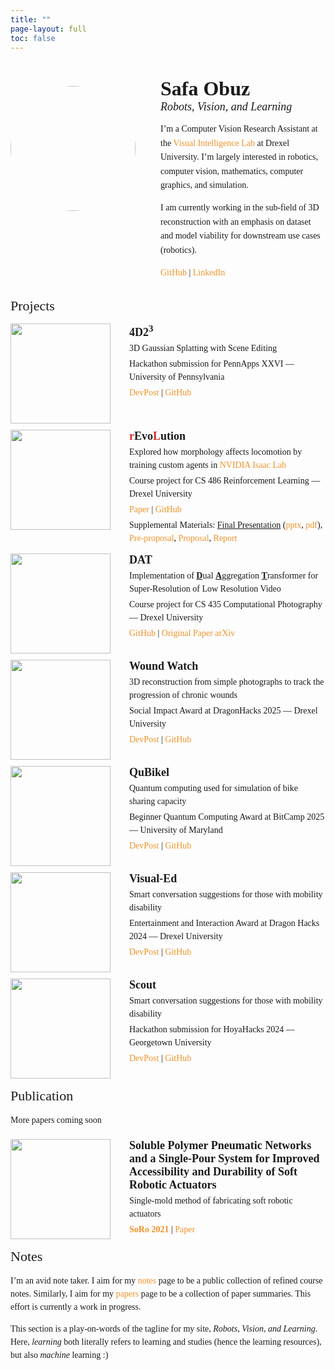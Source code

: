 ```yaml
---
title: ""
page-layout: full
toc: false
---
```


<style>

body, td, th, tr, p, a {
  font-family: 'et-book', 'Palatino', 'Palatino Linotype', Georgia, serif;
  font-size: 14px;
}

a {
  color: #f09228;
  text-decoration: none;
}

a:focus, a:hover {
  color: #1772d0;
  text-decoration: none;
}

#quarto-header {
  display: none !important;
}

.profile-section {
  display: flex;
  align-items: flex-start;
  gap: 40px;
  margin: 40px auto 0px auto;  /* Top Bottom Margins */
  max-width: 800px;
}

.profile-image {
  width: 200px;
  height: 200px;
  flex-shrink: 0;
}

.profile-image img {
  width: 200px;
  height: 200px;
  border-radius: 50%;
  object-fit: cover;
  display: block;
}

.profile-text h1 {
  font-family: 'et-book', 'Palatino', 'Palatino Linotype', Georgia, serif;
  font-size: 32px;
  margin-top: 0;  /* Add this line */
  margin-bottom: 0px;
}

.profile-text h2 {
  font-family: 'et-book', 'Palatino', 'Palatino Linotype', Georgia, serif;
  font-size: 18px;
  font-weight: 300;
  font-style: italic;
  margin-top: 0px;  /* Change from 5px */
  margin-bottom: 10px;
}

.profile-text p {
  font-family: 'et-book', 'Palatino', 'Palatino Linotype', Georgia, serif;
  font-size: 14px;
  line-height: 1.6;
}

.profile-text {
  font-size: 14px;
}

.project-item {
  display: flex;
  gap: 30px;
  margin-bottom: 10px;
  max-width: 800px;
  margin-left: auto;
  margin-right: auto;
}

.project-image-container {
  width: 160px;
  height: 160px;
  position: relative;
  flex-shrink: 0;
}

.project-image-container img {
  width: 100%;
  height: 100%;
  object-fit: cover;
  position: absolute;
  top: 0;
  left: 0;
}

.project-gif {
  opacity: 0;
  transition: opacity 0.3s ease;
}

.project-image-container:hover .project-gif {
  opacity: 1;
}

.project-text h3 {
  font-family: 'et-book', 'Palatino', 'Palatino Linotype', Georgia, serif;
  font-size: 18px;
  font-weight: 700;
  margin-top: 0;
  margin-bottom: 4px;
}

.project-text p {
  margin-top: 4px;
  margin-bottom: 4px;
  font-family: 'et-book', 'Palatino', 'Palatino Linotype', Georgia, serif;
  font-size: 14px;
  line-height: 1.5;
}

.project-text {
  font-size: 14px;
}

h2 {
  font-family: 'et-book', 'Palatino', 'Palatino Linotype', Georgia, serif;
  font-size: 22px;
  font-weight: normal;
  max-width: 800px;
  margin: 15px auto 15px auto;
}

.notes-description {
  font-family: 'et-book', 'Palatino', 'Palatino Linotype', Georgia, serif;
  font-size: 14px;
  line-height: 1.5;
  max-width: 800px;
  margin: 0px auto 20px auto;
}

@media (max-width: 768px) {
  .profile-section {
    display: grid;
    grid-template-columns: 100px 1fr;
    grid-template-rows: auto auto;
    gap: 15px;
    margin: 20px auto 0px auto;
  }
  
  .profile-image {
    grid-row: 1;
    grid-column: 1;
    width: 100px;
    height: 100px;
  }
  
  .profile-image img {
    width: 100px;
    height: 100px;
  }
  
  .profile-text {
    grid-row: 1;
    grid-column: 2;
  }
  
  .profile-text h1 {
    font-size: 28px;
    margin-top: 0;
  }
  
  .profile-text h2 {
    font-size: 16px;
  }
  
  .profile-text p {
    display: none;  /* Hide all paragraphs on mobile */
  }
  
  .profile-continuation {
    grid-row: 2;
    grid-column: 1 / -1;  /* Span both columns */
  }
  
  .project-item {
    gap: 15px;
  }
  
  .project-image-container {
    width: 120px;
    height: 120px;
  }
}

</style>

::: {.profile-section}
::: {.profile-image}
![](media/profile.jpg)
:::

::: {.profile-text}
# Safa Obuz

## *Robots, Vision, and Learning*

I'm a Computer Vision Research Assistant at the [Visual Intelligence Lab](https://github.com/VILab-Drexel) at Drexel University. I'm largely interested in robotics, computer vision, mathematics, computer graphics, and simulation.

I am currently working in the sub-field of 3D reconstruction with an emphasis on dataset and model viability for downstream use cases (robotics).

[GitHub](https://github.com/SafaObuz) | [LinkedIn](https://www.linkedin.com/in/safaobuz/)
:::
:::

<h2>Projects</h2>

::: {.project-item}
::: {.project-image-container}
![](media/4d23.jpg){.project-still loading="eager"}
![](media/4d23.gif){.project-gif loading="lazy"}
:::

::: {.project-text}
<h3>4D2$^3$</h3>

3D Gaussian Splatting with Scene Editing

Hackathon submission for PennApps XXVI — University of Pennsylvania

[DevPost](https://devpost.com/software/4d2) | [GitHub](https://github.com/SafaObuz/PennApps25)
:::
:::

::: {.project-item}
::: {.project-image-container}
![](media/revolution.jpg){.project-still loading="eager"} 
![](media/revolution.gif){.project-gif loading="lazy"}
:::

::: {.project-text}
<h3><span style="color: #dc2626;">r</span>Evo<span style="color: #dc2626;">L</span>ution</h3>


Explored how morphology affects locomotion by training custom agents in [NVIDIA Isaac Lab](https://isaac-sim.github.io/IsaacLab/main/index.html)

Course project for CS 486 Reinforcement Learning — Drexel University

[Paper](https://drive.google.com/file/d/1hLXRfp9C7qjovj-StbBOOa6sEHfBAbZd/view) | [GitHub](https://github.com/khristova21/revolution)

Supplemental Materials: <u>Final Presentation</u> ([pptx](https://docs.google.com/presentation/d/12v27zgNH5sNeHd43kbbBKb1olVjcAzEf/view),
                                            [pdf](https://drive.google.com/file/d/1v7bIZGjKJgPe8aHpcMhDQJbnIsN1YNKI/view)),
                        [Pre-proposal](https://drive.google.com/file/d/1dMqXJVrA7nLkX09_knMJoQohPCSoQ6k5/view), 
                        [Proposal](https://drive.google.com/file/d/1SljyrmtPDhYb6YtO7Qv-t-b9UjdggLg5/view), 
                        [Report](https://drive.google.com/file/d/1xF-aFsaXKHTichqVeV799vquzZtE7PO8/view)
:::
:::

::: {.project-item}
::: {.project-image-container}
![](media/dat.jpg){.project-still loading="eager"}
:::

::: {.project-text}
<h3>DAT</h3>

Implementation of <u>**D**</u>ual <u>**A**</u>ggregation <u>**T**</u>ransformer for Super-Resolution of Low Resolution Video 

Course project for CS 435 Computational Photography — Drexel University
 
[GitHub](https://github.com/SafaObuz/CS435FinalProject) | [Original Paper arXiv](https://arxiv.org/abs/2308.03364)
:::
:::

::: {.project-item}
::: {.project-image-container}
![](media/wound.jpg){.project-still loading="eager"}
:::

::: {.project-text}
<h3>Wound Watch</h3>

3D reconstruction from simple photographs to track the progression of chronic wounds 

Social Impact Award at DragonHacks 2025 — Drexel University

[DevPost](https://devpost.com/software/deepcare-ai) | [GitHub](https://github.com/arijitchakma79/WoundWatch)
:::
:::

::: {.project-item}
::: {.project-image-container}
![](media/qubikel.jpg){.project-still loading="eager"}
:::

::: {.project-text}
<h3>QuBikel</h3>

Quantum computing used for simulation of bike sharing capacity

Beginner Quantum Computing Award at BitCamp 2025 — University of Maryland

[DevPost](https://devpost.com/software/qubikel) | [GitHub](https://github.com/Yannaner/BitCamp-2025)
:::
:::

::: {.project-item}
::: {.project-image-container}
![](media/visual-ed.jpg){.project-still loading="eager"}
:::

::: {.project-text}
<h3>Visual-Ed</h3>

Smart conversation suggestions for those with mobility disability 

Entertainment and Interaction Award at Dragon Hacks 2024 — Drexel University
 
[DevPost](https://devpost.com/software/visual-ed) | [GitHub](https://github.com/SafaObuz/Visual-Ed/)
:::
:::

::: {.project-item}
::: {.project-image-container}
![](media/scout.jpg){.project-still loading="eager"}
![](media/scout.gif){.project-gif loading="lazy"}
:::

::: {.project-text}
<h3>Scout</h3>

Smart conversation suggestions for those with mobility disability 

Hackathon submission for HoyaHacks 2024 — Georgetown University
 
[DevPost](https://devpost.com/software/scout-campus-security) | [GitHub](https://github.com/arijitchakma79/HoyaHacks24)
:::
:::

<h2>Publication</h2>

::: {.notes-description}
More papers coming soon
:::

::: {.project-item}
::: {.project-image-container}
![](media/soft.jpg){.project-still loading="eager"}
:::

::: {.project-text}
<h3>Soluble Polymer Pneumatic Networks and a Single-Pour System for Improved Accessibility and Durability of Soft Robotic Actuators</h3>

Single-mold method of fabricating soft robotic actuators

**[SoRo 2021](https://www.liebertpub.com/doi/abs/10.1089/soro.2019.0133)** | [Paper](https://istem.illinois.edu/PDF/soro.2019.0133.pdf)
:::
:::



<h2>Notes</h2>

::: {.notes-description}
I'm an avid note taker. I aim for my [notes](notes/index.html) page to be a public collection of refined course notes. Similarly, I aim for my [papers](papers/index.html) page to be a collection of paper summaries. This effort is currently a work in progress. 

This section is a play-on-words of the tagline for my site, *Robots, Vision, and Learning*. Here, *learning* both literally refers to learning and studies (hence the learning resources), but also *machine* learning :)
:::